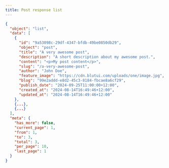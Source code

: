```yaml
---
title: Post response list
---
```


```json title="JSON Response"
{
  "object": "list",
  "data": [
    {
      "id": "9a53098c-29df-4347-bfdb-49be0850db29",
      "object": "post",
      "title": "A very awesome post",
      "description": "A short description about my awesome post.",
      "content": "<p>My post content</p>",
      "slug": "/a-very-awesome-post",
      "author": "John Doe",
      "feature_image": "https://cdn.blutui.com/uploads/one/image.jpg",
      "blog": "99e2addd-e8d2-45c3-8184-fbcae8a6cf29",
      "publish_date": "2024-09-25T11:00:00+12:00",
      "created_at": "2024-08-14T16:49:46+12:00",
      "updated_at": "2024-08-14T16:49:46+12:00"
    },
    {...},
    {...}
  ],
  "meta": {
    "has_more": false,
    "current_page": 1,
    "from": 1,
    "to": 3,
    "total": 3,
    "per_page": 10,
    "last_page": 1
  }
}
```
